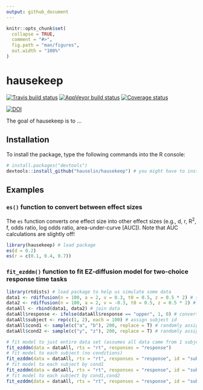 ```yaml
---
output: github_document
---
```


<!-- README.md is generated from README.Rmd. Please edit that file -->

```r
knitr::opts_chunk$set(
  collapse = TRUE,
  comment = "#>",
  fig.path = "man/figures",
  out.width = "100%"
)
```
# hausekeep

[![Travis build status](https://travis-ci.org/hauselin/hausekeep.svg?branch=master)](https://travis-ci.org/hauselin/hausekeep) [![AppVeyor build status](https://ci.appveyor.com/api/projects/status/github/hauselin/hausekeep?branch=master&svg=true)](https://ci.appveyor.com/project/hauselin/hausekeep) [![Coverage status](https://codecov.io/gh/hauselin/hausekeep/branch/master/graph/badge.svg)](https://codecov.io/github/hauselin/hausekeep?branch=master) 

[![DOI](https://zenodo.org/badge/168783741.svg)](https://zenodo.org/badge/latestdoi/168783741)

The goal of hausekeep is to ...

## Installation

To install the package, type the following commands into the R console:

```r
# install.packages("devtools")
devtools::install_github("hauselin/hausekeep") # you might have to install devtools first (see above)
```

## Examples

### `es()` function to convert between effect sizes

The `es` function converts one effect size into other effect sizes (e.g., d, r, R<sup>2</sup>, f, odds ratio, log odds ratio, area-under-curve [AUC]). Note that AUC calculations are slightly off!

```r
library(hausekeep) # load package
es(d = 0.2)
es(r = c(0.1, 0.4, 0.7))
```

### `fit_ezddm()` function to fit EZ-diffusion model for two-choice response time tasks

```r
library(rtdists) # load package to help us simulate some data
data1 <- rdiffusion(n = 100, a = 2, v = 0.3, t0 = 0.5, z = 0.5 * 2) # simulate data
data2 <- rdiffusion(n = 100, a = 2, v = -0.3, t0 = 0.5, z = 0.5 * 2) # simulate data
dataAll <- rbind(data1, data2) # join data
dataAll$response <- ifelse(dataAll$response == "upper", 1, 0) # convert responses to 1 and 0
dataAll$subject <- rep(c(1, 2), each = 100) # assign subject id
dataAll$cond1 <- sample(c("a", "b"), 200, replace = T) # randomly assign conditions a/b
dataAll$cond2 <- sample(c("y", "z"), 200, replace = T) # randomly assign conditions y/z

# fit model to just entire data set (assumes all data came from 1 subject)
fit_ezddm(data = dataAll, rts = "rt", responses = "response")
# fit model to each subject (no conditions)
fit_ezddm(data = dataAll, rts = "rt", responses = "response", id = "subject") 
# fit model to each subject by cond1
fit_ezddm(data = dataAll, rts = "rt", responses = "response", id = "subject", group = "cond1") 
# fit model to each subject by cond1,cond2
fit_ezddm(data = dataAll, rts = "rt", responses = "response", id = "subject", group = c("cond1", "cond2"))
```











